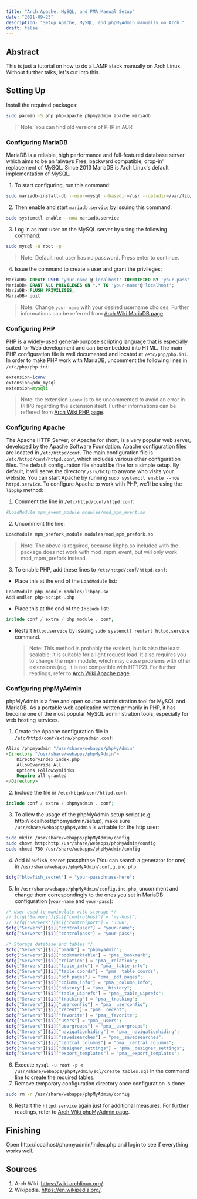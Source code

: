 ```yaml
---
title: "Arch Apache, MySQL, and PMA Manual Setup"
date: "2021-09-25"
description: "Setup Apache, MySQL, and phpMyAdmin manually on Arch."
draft: false
---
```


## Abstract

This is just a tutorial on how to do a LAMP stack manually on Arch Linux. Without further talks, let's cut into this.

## Setting Up

Install the required packages:

```bash
sudo pacman -S php php-apache phpmyadmin apache mariadb
```

> Note: You can find old versions of PHP in AUR

### Configuring MariaDB

MariaDB is a reliable, high performance and full-featured database server which aims to be an 'always Free, backward compatible, drop-in' replacement of MySQL. Since 2013 MariaDB is Arch Linux's default implementation of MySQL.

1. To start configuring, run this command:

```bash
sudo mariadb-install-db --user=mysql --basedir=/usr --datadir=/var/lib/mysql
```

2. Then enable and start `mariadb.service` by issuing this command:

```bash
sudo systemctl enable --now mariadb.service
```

3. Log in as root user on the MySQL server by using the following command:

```bash
sudo mysql -u root -p
```

> Note: Default root user has no password. Press enter to continue.

4. Issue the command to create a user and grant the privileges:

```sql
MariaDB> CREATE USER 'your-name'@'localhost' IDENTIFIED BY 'your-pass';
MariaDB> GRANT ALL PRIVILEGES ON *.* TO 'your-name'@'localhost';
MariaDB> FLUSH PRIVILEGES;
MariaDB> quit
```

> Note: Change `your-name` with your desired username choices. Further informations can be referred from [Arch Wiki MariaDB page](https://wiki.archlinux.org/index.php/MariaDB).

### Configuring PHP

PHP is a widely-used general-purpose scripting language that is especially suited for Web development and can be embedded into HTML. The main PHP configuration file is well documented and located at `/etc/php/php.ini`. In order to make PHP work with MariaDB, uncomment the following lines in `/etc/php/php.ini`:

```php
extension=iconv
extension=pdo_mysql
extension=mysqli
```

> Note: the extension `iconv` is to be uncommented to avoid an error in PHP8 regarding the extension itself. Further informations can be reffered from [Arch Wiki PHP page](https://wiki.archlinux.org/index.php/PHP).

### Configuring Apache

The Apache HTTP Server, or Apache for short, is a very popular web server, developed by the Apache Software Foundation. Apache configuration files are located in `/etc/httpd/conf`. The main configuration file is `/etc/httpd/conf/httpd.conf`, which includes various other configuration files. The default configuration file should be fine for a simple setup. By default, it will serve the directory `/srv/http` to anyone who visits your website. You can start Apache by running `sudo systemctl enable --now httpd.service`. To configure Apache to work with PHP, we'll be using the `libphp` method:

1. Comment the line in `/etc/httpd/conf/httpd.conf`:

```php
#LoadModule mpm_event_module modules/mod_mpm_event.so
```

2. Uncomment the line:

```php
LoadModule mpm_prefork_module modules/mod_mpm_prefork.so
```

> Note: The above is required, because libphp.so included with the package does not work with mod_mpm_event, but will only work mod_mpm_prefork instead.

3. To enable PHP, add these lines to `/etc/httpd/conf/httpd.conf`:

- Place this at the end of the `LoadModule` list:

```php
LoadModule php_module modules/libphp.so
AddHandler php-script .php
```

- Place this at the end of the `Include` list:

```php
include conf / extra / php_module . conf;
```

- Restart `httpd.service` by issuing `sudo systemctl restart httpd.service` command.
  > Note: This method is probably the easiest, but is also the least scalable: it is suitable for a light request load. It also requires you to change the mpm module, which may cause problems with other extensions (e.g. it is not compatible with HTTP2). For further readings, refer to [Arch Wiki Apache page](https://wiki.archlinux.org/index.php/Apache_HTTP_Server).

### Configuring phpMyAdmin

phpMyAdmin is a free and open source administration tool for MySQL and MariaDB. As a portable web application written primarily in PHP, it has become one of the most popular MySQL administration tools, especially for web hosting services.

1. Create the Apache configuration file in `/etc/httpd/conf/extra/phpmyadmin.conf`:

```php
Alias /phpmyadmin "/usr/share/webapps/phpMyAdmin"
<Directory "/usr/share/webapps/phpMyAdmin">
    DirectoryIndex index.php
    AllowOverride All
    Options FollowSymlinks
    Require all granted
</Directory>
```

2. Include the file in `/etc/httpd/conf/httpd.conf`:

```php
include conf / extra / phpmyadmin . conf;
```

3. To allow the usage of the phpMyAdmin setup script (e.g. http://localhost/phpmyadmin/setup), make sure `/usr/share/webapps/phpMyAdmin` is writable for the http user:

```bash
sudo mkdir /usr/share/webapps/phpMyAdmin/config
sudo chown http:http /usr/share/webapps/phpMyAdmin/config
sudo chmod 750 /usr/share/webapps/phpMyAdmin/config
```

4. Add `blowfish_secret` passphrase (You can search a generator for one) in `/usr/share/webapps/phpMyAdmin/config.inc.php`:

```php
$cfg["blowfish_secret"] = "your-passphrase-here";
```

5. In `/usr/share/webapps/phpMyAdmin/config.inc.php`, uncomment and change them correspondingly to the ones you set in MariaDB configuration (`your-name` and `your-pass`):

```php
/* User used to manipulate with storage */
// $cfg['Servers'][$i]['controlhost'] = 'my-host';
// $cfg['Servers'][$i]['controlport'] = '3306';
$cfg["Servers"][$i]["controluser"] = "your-name";
$cfg["Servers"][$i]["controlpass"] = "your-pass";

/* Storage database and tables */
$cfg["Servers"][$i]["pmadb"] = "phpmyadmin";
$cfg["Servers"][$i]["bookmarktable"] = "pma__bookmark";
$cfg["Servers"][$i]["relation"] = "pma__relation";
$cfg["Servers"][$i]["table_info"] = "pma__table_info";
$cfg["Servers"][$i]["table_coords"] = "pma__table_coords";
$cfg["Servers"][$i]["pdf_pages"] = "pma__pdf_pages";
$cfg["Servers"][$i]["column_info"] = "pma__column_info";
$cfg["Servers"][$i]["history"] = "pma__history";
$cfg["Servers"][$i]["table_uiprefs"] = "pma__table_uiprefs";
$cfg["Servers"][$i]["tracking"] = "pma__tracking";
$cfg["Servers"][$i]["userconfig"] = "pma__userconfig";
$cfg["Servers"][$i]["recent"] = "pma__recent";
$cfg["Servers"][$i]["favorite"] = "pma__favorite";
$cfg["Servers"][$i]["users"] = "pma__users";
$cfg["Servers"][$i]["usergroups"] = "pma__usergroups";
$cfg["Servers"][$i]["navigationhiding"] = "pma__navigationhiding";
$cfg["Servers"][$i]["savedsearches"] = "pma__savedsearches";
$cfg["Servers"][$i]["central_columns"] = "pma__central_columns";
$cfg["Servers"][$i]["designer_settings"] = "pma__designer_settings";
$cfg["Servers"][$i]["export_templates"] = "pma__export_templates";
```

6. Execute `mysql -u root -p < /usr/share/webapps/phpMyAdmin/sql/create_tables.sql` in the command line to create the required tables.
7. Remove temporary configuration directory once configuration is done:

```bash
sudo rm -r /usr/share/webapps/phpMyAdmin/config
```

8. Restart the `httpd.service` again just for additional measures. For further readings, refer to [Arch Wiki phpMyAdmin page](https://wiki.archlinux.org/index.php/PhpMyAdmin).

## Finishing

Open http://localhost/phpmyadmin/index.php and login to see if everything works well.

## Sources

1. Arch Wiki. https://wiki.archlinux.org/.
2. Wikipedia. https://en.wikipedia.org/.
